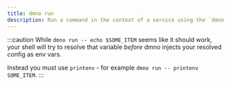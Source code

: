 ```yaml
---
title: dmno run
description: Run a command in the context of a service using the `dmno run` command.
---
```




<CliCommand name="run" />

:::caution
While `dmno run -- echo $SOME_ITEM` seems like it should work, your shell will try to resolve that variable _before_ dmno injects your resolved config as env vars.

Instead you must use `printenv` - for example `dmno run -- printenv SOME_ITEM`.
:::
